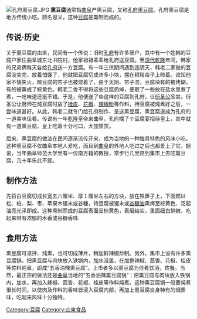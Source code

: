 [[File:孔府熏豆腐.JPG|thumb]]
'''熏豆腐'''通常指[[曲阜|曲阜]]产熏豆腐，又称[[孔府熏豆腐|孔府熏豆腐]]。孔府熏豆腐是地方传统小吃。顾名思义，这种[[豆腐|豆腐]]是熏制而成的。

== 传说·历史 ==
关于熏豆腐的由来，民间有一个传说：旧时[[孔府|孔府]]有许多佃户，其中有一个姓韩的豆腐户家住曲阜城东北书院村，他家祖祖辈辈给孔府送豆腐。至[[清代|清代]][[乾隆|乾隆]]年间，韩家的兄弟俩每天各给[[孔府|孔府]]送一方豆腐。有一年三伏期间遇到连阴天，韩老二家做的豆腐没卖完，放着怕馊了，他就把豆腐切成许多小块，摆在秫秸帘子上晾着。谁知他家不慎失火，晾豆腐的帘子也被烧着了，由于天阴、帘子湿，豆腐块有的被烤煳，有的被熏成了棕黄色。韩老二舍不得将这些豆腐扔掉，便取了一些放在盐水里煮了煮，一吃味道还挺不错。于是，他便送了些这样的豆腐到孔府，让[[衍圣公|衍圣公]]品尝。衍圣公让厨师在炖豆腐时放了[[桂皮|桂皮]]、[[花椒|花椒]]、[[辣椒粉|辣椒粉]]等作料，待豆腐被炖煮好之后，一尝味道甚好。从此，韩老二就专门给孔府制作、呈送熏豆腐，熏豆腐遂成为孔府的一道美味佳肴。传说有一年[[乾隆|乾隆]]皇帝来曲阜，孔府摆了个豆腐宴招待皇上，其中就有一道熏豆腐。皇上吃着十分可口，大加赞赏。

后来，熏豆腐的做法在民间逐渐流传开来，成为当地的一种独具特色的风味小吃。这种熏豆腐不仅曲阜本地人爱吃，而且到[[曲阜|曲阜]]的外地人吃过之后也都爱上了它。据说，当年曲阜师范大学里有一位南方籍的教授，常步行几里路到集市上去吃熏豆腐，几十年乐此不疲。
　　
== 制作方法 ==
先将白豆腐切成长宽五六厘米、厚１厘米左右的方块，放在铁箅子上，下面燃以松、柏、梨、枣、苹果木锯末或谷糠，待豆腐被锯末或[[谷糠油|谷糠油]]熏烤至棕黄色、泛起油亮光泽即成。这种熏制而成的豆腐表面呈棕黄色，表层结实，里面细白鲜嫩，吃起来带有浓郁的木香或谷糠香味.

== 食用方法 ==
熏豆腐可凉拌、炖熏，也可切成薄片，稍加鲜辣椒炒制。另外，集市上设有许多熏豆腐锅，把熏豆腐与肉块放入铁锅内，加水没盖，在加整辣椒、茴香、花椒、桂皮等佐料炖煮，即成“五香油辣熏豆腐”。上市者多以熏豆腐为佳肴饮酒，佐餐。当然，最正宗的做法还是[[曲阜|曲阜]]当地的“五香油辣熏豆腐锅”：把熏豆腐与肉块放入铁锅内，加水，再加入辣椒、茴香、花椒、桂皮等作料炖煮。这种熏豆腐锅一般要炖煮很长时间，以使肉及作料的香味皆浸入豆腐内部，再加上熏豆腐自身特有的烟熏味，吃起来风味十分独特。



[[Category:豆腐|Category:豆腐]]
[[Category:山東食品|Category:山東食品]]
